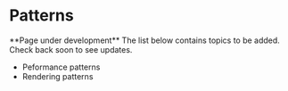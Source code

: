 
# Patterns

<Callout emoji="🚧">
  **Page under development** The list below contains topics to be added. Check
  back soon to see updates.
</Callout>

- Peformance patterns
- Rendering patterns
